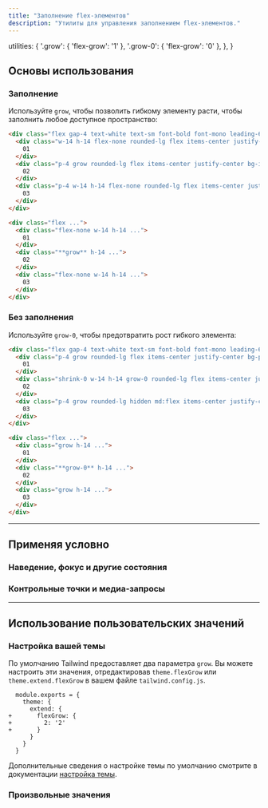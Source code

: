 ```yaml
---
title: "Заполнение flex-элементов"
description: "Утилиты для управления заполнением flex-элементов."
---
```



  utilities: {
    '.grow': { 'flex-grow': '1' },
    '.grow-0': { 'flex-grow': '0' },
  },
}

## Основы использования

### Заполнение

Используйте `grow`, чтобы позволить гибкому элементу расти, чтобы заполнить любое доступное пространство:

```html {{ example: { resizable: true } }}
<div class="flex gap-4 text-white text-sm font-bold font-mono leading-6 bg-stripes-indigo rounded-lg">
  <div class="w-14 h-14 flex-none rounded-lg flex items-center justify-center bg-indigo-300 dark:bg-indigo-800 dark:text-indigo-400">
    01
  </div>
  <div class="p-4 grow rounded-lg flex items-center justify-center bg-indigo-500 shadow-lg">
    02
  </div>
  <div class="p-4 w-14 h-14 flex-none rounded-lg flex items-center justify-center bg-indigo-300 dark:bg-indigo-800 dark:text-indigo-400">
    03
  </div>
</div>
```

```html
<div class="flex ...">
  <div class="flex-none w-14 h-14 ...">
    01
  </div>
  <div class="**grow** h-14 ...">
    02
  </div>
  <div class="flex-none w-14 h-14 ...">
    03
  </div>
</div>
```

### Без заполнения

Используйте `grow-0`, чтобы предотвратить рост гибкого элемента:

```html {{ example: { resizable: true } }}
<div class="flex gap-4 text-white text-sm font-bold font-mono leading-6 bg-stripes-pink rounded-lg">
  <div class="p-4 grow rounded-lg flex items-center justify-center bg-pink-300 dark:bg-pink-800 dark:text-pink-400">
    01
  </div>
  <div class="shrink-0 w-14 h-14 grow-0 rounded-lg flex items-center justify-center bg-pink-500 shadow-lg">
    02
  </div>
  <div class="p-4 grow rounded-lg hidden md:flex items-center justify-center bg-pink-300 dark:bg-pink-800 dark:text-pink-400">
    03
  </div>
</div>
```

```html
<div class="flex ...">
  <div class="grow h-14 ...">
    01
  </div>
  <div class="**grow-0** h-14 ...">
    02
  </div>
  <div class="grow h-14 ...">
    03
  </div>
</div>
```

---

## <Heading ignore>Применяя условно</Heading>

### <Heading ignore>Наведение, фокус и другие состояния</Heading>

<HoverFocusAndOtherStates defaultClass="grow" featuredClass="grow-0" />

### <Heading ignore>Контрольные точки и медиа-запросы</Heading>

<BreakpointsAndMediaQueries defaultClass="grow" featuredClass="grow-0" />

---

## Использование пользовательских значений

### Настройка вашей темы

По умолчанию Tailwind предоставляет два параметра `grow`. Вы можете настроить эти значения, отредактировав `theme.flexGrow` или `theme.extend.flexGrow` в вашем файле `tailwind.config.js`.

```diff-js {{ filename: 'tailwind.config.js' }}
  module.exports = {
    theme: {
      extend: {
+       flexGrow: {
+         2: '2'
+       }
      }
    }
  }
```

Дополнительные сведения о настройке темы по умолчанию смотрите в документации [настройка темы](/docs/theme#customizing-the-default-theme).

### Произвольные значения

<ArbitraryValues property="flex-grow" featuredClass="grow-[2]" />
